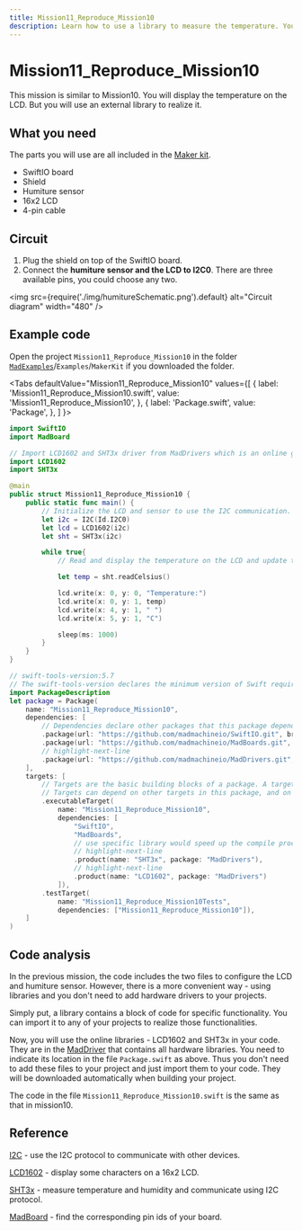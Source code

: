 ```yaml
---
title: Mission11_Reproduce_Mission10
description: Learn how to use a library to measure the temperature. You will know how to add a library to your Swift code.
---
```


# Mission11_Reproduce_Mission10

This mission is similar to Mission10. You will display the temperature on the LCD. But you will use an external library to realize it.


## What you need
The parts you will use are all included in the [Maker kit](../../hardware/maker-kit).

- SwiftIO board
- Shield
- Humiture sensor
- 16x2 LCD
- 4-pin cable


## Circuit

1. Plug the shield on top of the SwiftIO board.
2. Connect the **humiture sensor and the LCD to I2C0**. There are three available pins, you could choose any two.

<img
  src={require('./img/humitureSchematic.png').default}
  alt="Circuit diagram" width="480"
/>

## Example code

Open the project `Mission11_Reproduce_Mission10` in the folder [`MadExamples`](https://github.com/madmachineio/MadExamples)/`Examples`/`MakerKit` if you downloaded the folder.


<Tabs
  defaultValue="Mission11_Reproduce_Mission10"
  values={[
    { label: 'Mission11_Reproduce_Mission10.swift', value: 'Mission11_Reproduce_Mission10', },
    { label: 'Package.swift', value: 'Package', },
  ]
}>

<TabItem value="Mission11_Reproduce_Mission10">

```swift showLineNumbers
import SwiftIO
import MadBoard

// Import LCD1602 and SHT3x driver from MadDrivers which is an online git repo
import LCD1602
import SHT3x

@main
public struct Mission11_Reproduce_Mission10 {
    public static func main() {
        // Initialize the LCD and sensor to use the I2C communication.
        let i2c = I2C(Id.I2C0)
        let lcd = LCD1602(i2c)
        let sht = SHT3x(i2c)

        while true{
            // Read and display the temperature on the LCD and update the value every 1s.

            let temp = sht.readCelsius()

            lcd.write(x: 0, y: 0, "Temperature:")
            lcd.write(x: 0, y: 1, temp)
            lcd.write(x: 4, y: 1, " ")
            lcd.write(x: 5, y: 1, "C")

            sleep(ms: 1000)
        }
    }
}
```

</TabItem>
<TabItem value="Package">

```swift showLineNumbers
// swift-tools-version:5.7
// The swift-tools-version declares the minimum version of Swift required to build this package.
import PackageDescription
let package = Package(
    name: "Mission11_Reproduce_Mission10",
    dependencies: [
        // Dependencies declare other packages that this package depends on.
        .package(url: "https://github.com/madmachineio/SwiftIO.git", branch: "main"),
        .package(url: "https://github.com/madmachineio/MadBoards.git", branch: "main"),
        // highlight-next-line
        .package(url: "https://github.com/madmachineio/MadDrivers.git", branch: "main"),
    ],
    targets: [
        // Targets are the basic building blocks of a package. A target can define a module or a test suite.
        // Targets can depend on other targets in this package, and on products in packages this package depends on.
        .executableTarget(
            name: "Mission11_Reproduce_Mission10",
            dependencies: [
                "SwiftIO",
                "MadBoards",
                // use specific library would speed up the compile procedure
                // highlight-next-line
                .product(name: "SHT3x", package: "MadDrivers"),
                // highlight-next-line
                .product(name: "LCD1602", package: "MadDrivers")
            ]),
        .testTarget(
            name: "Mission11_Reproduce_Mission10Tests",
            dependencies: ["Mission11_Reproduce_Mission10"]),
    ]
)
```

</TabItem>
</Tabs>


## Code analysis

In the previous mission, the code includes the two files to configure the LCD and humiture sensor. However, there is a more convenient way - using libraries and you don't need to add hardware drivers to your projects.

Simply put, a library contains a block of code for specific functionality. You can import it to any of your projects to realize those functionalities.

Now, you will use the online libraries - LCD1602 and SHT3x in your code. They are in the [MadDriver](https://github.com/madmachineio/MadDrivers/tree/main/Sources) that contains all hardware libraries. You need to indicate its location in the file `Package.swift` as above. Thus you don't need to add these files to your project and just import them to your code. They will be downloaded automatically when building your project.

The code in the file `Mission11_Reproduce_Mission10.swift` is the same as that in mission10.

## Reference

[I2C](https://madmachineio.github.io/SwiftIO/documentation/swiftio/i2c) - use the I2C protocol to communicate with other devices.

[LCD1602](https://github.com/madmachineio/MadDrivers/blob/main/Sources/LCD1602/LCD1602.swift) - display some characters on a 16x2 LCD.

[SHT3x](https://github.com/madmachineio/MadDrivers/blob/main/Sources/SHT3x/SHT3x.swift) - measure temperature and humidity and communicate using I2C protocol.

[MadBoard](https://github.com/madmachineio/MadBoards) - find the corresponding pin ids of your board.
